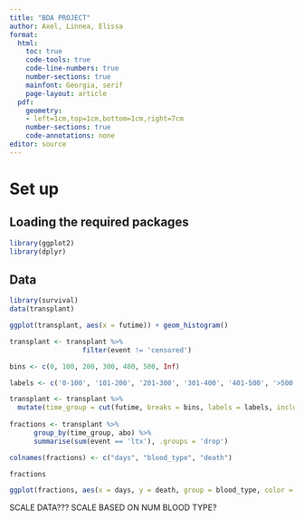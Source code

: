 ```yaml
---
title: "BDA PROJECT"
author: Axel, Linnea, Elissa
format: 
  html:
    toc: true
    code-tools: true
    code-line-numbers: true  
    number-sections: true
    mainfont: Georgia, serif
    page-layout: article
  pdf:  
    geometry:
    - left=1cm,top=1cm,bottom=1cm,right=7cm
    number-sections: true
    code-annotations: none
editor: source
---
```


# Set up

## Loading the required packages

```r
library(ggplot2)
library(dplyr)
```

## Data

```r
library(survival)
data(transplant)
```

```r
ggplot(transplant, aes(x = futime)) + geom_histogram()
```

```r
transplant <- transplant %>%
                  filter(event != 'censored')

bins <- c(0, 100, 200, 300, 400, 500, Inf)

labels <- c('0-100', '101-200', '201-300', '301-400', '401-500', '>500')

transplant <- transplant %>%
  mutate(time_group = cut(futime, breaks = bins, labels = labels, include.lowest = TRUE, right = FALSE))
  
fractions <- transplant %>%
      group_by(time_group, abo) %>%
      summarise(sum(event == 'ltx'), .groups = 'drop')

colnames(fractions) <- c("days", "blood_type", "death")

fractions
```

```r
ggplot(fractions, aes(x = days, y = death, group = blood_type, color = blood_type)) + geom_line()
```

SCALE DATA??? SCALE BASED ON NUM BLOOD TYPE? 